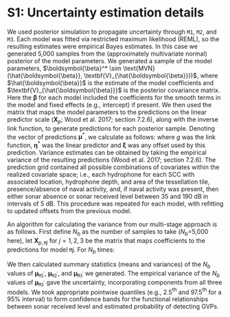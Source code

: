 # S1: Uncertainty estimation details {.unlisted .unnumbered}

We used posterior simulation to propagate uncertainty through $\texttt{M1}$, $\texttt{M2}$, and $\texttt{M3}$. Each model was fitted via restricted maximum likelihood (REML), so the resulting estimates were empirical Bayes estimates. In this case we generated 5,000 samples from the (approximately multivariate normal) posterior of the model parameters. We  generated a sample of the model parameters, $\boldsymbol{\beta}^* \sim \text{MVN}(\hat{\boldsymbol{\beta}}, \textbf{V}_{\hat{\boldsymbol{\beta}}})$, where $\hat{\boldsymbol{\beta}}$ is the estimate of the model coefficients and $\textbf{V}_{\hat{\boldsymbol{\beta}}}$ is the posterior covariance matrix. Here the $\boldsymbol{\beta}$ for each model included the coefficients for the smooth terms in the model and fixed effects (e.g., intercept) if present. We then used the matrix that maps the model parameters to the predictions on the linear predictor scale ($\mathbf{X}_p$; Wood et al. 2017; section 7.2.6), along with the inverse link function, to generate predictions for each posterior sample. Denoting the vector of predictions $\boldsymbol{\mu}^*$, we calculate as follows:
\begin{equation*}
        \boldsymbol{\mu}^* = g^{-1}(\boldsymbol{\eta}^*) = g^{-1}(\mathbf{X}_p\boldsymbol{\beta}^*+\boldsymbol{\xi}),
\end{equation*}
where $g$ was the link function, $\boldsymbol{\eta}^*$ was the linear predictor and $\boldsymbol{\xi}$ was any offset used by this prediction. Variance estimates can be obtained by taking the empirical variance of the resulting predictions (Wood et al. 2017; section 7.2.6). The prediction grid contained all possible combinations of covariates within the realized covariate space; i.e., each hydrophone for each SCC with associated location, hydrophone depth, and area of the tessellation tile, presence/absence of naval activity, and, if naval activity was present, then either sonar absence or sonar received level between 35 and 190 dB in intervals of 5 dB.  This procedure was repeated for each model, with refitting to updated offsets from the previous model.

An algorithm for calculating the variance from our multi-stage approach is as follows. First define $N_b$ as the number of samples to take ($N_b$=5,000 here), let $\mathbf{X}_{p,\texttt{M}j}$ for $j=1,2,3$ be the matrix that maps coefficients to the predictions for model $\texttt{M}j$. For $N_b$ times:
\begin{enumerate}
    \item Draw a sample from the posterior of $\texttt{M1}$:  $\tilde{\boldsymbol{\beta}}_\texttt{M1}\sim\text{MVN}(\hat{\boldsymbol{\beta}}_\texttt{M1}, \mathbf{V}_\texttt{M1})$.
    \item Calculate a new offset for $\texttt{M2}$, $\tilde{\boldsymbol{\xi}}_{\texttt{M1}} = \mathbf{X}_{p,\texttt{M1}} \tilde{\boldsymbol{\beta}}_\texttt{M1} + \log_e \mathbf{A}$.
    \item Refit $\texttt{M2}$ with $\tilde{\boldsymbol{\xi}}_{\texttt{M1}}$ as the offset, to obtain $\texttt{M2}^\prime$.
    \item Draw a sample from the posterior of $\texttt{M2}^\prime$:  $\tilde{\boldsymbol{\beta}}_{\texttt{M2}^\prime} \sim\text{MVN}(\hat{\boldsymbol{\beta}}_{\texttt{M2}^\prime}, \mathbf{V}_{\texttt{M2}^\prime})$
    \item Calculate a new offset for $\texttt{M3}$, $\tilde{\boldsymbol{\xi}}_{\texttt{M2}} = \mathbf{X}_{p,\texttt{M2}} \tilde{\boldsymbol{\beta}}_\texttt{M2}^\prime + \tilde{\boldsymbol{\xi}}_{\texttt{M1}}$ (predictions for the sonar data locations for $\texttt{M2}^\prime$, when no sonar was present).
    \item Refit $\texttt{M3}$ with offset $\tilde{\boldsymbol{\xi}}_{\texttt{M2}}$ to obtain $\texttt{M3}^\prime$.
    \item Predict $\boldsymbol{\mu}_{\texttt{M1}^\prime}$, $\boldsymbol{\mu}_{\texttt{M2}^\prime}$, and $\boldsymbol{\mu}_{\texttt{M3}^\prime}$ over prediction grid and store them.
\end{enumerate}

We then calculated summary statistics (means and variances) of the $N_b$ values of $\boldsymbol{\mu}_{\texttt{M1}^\prime}$, $\boldsymbol{\mu}_{\texttt{M2}^\prime}$, and $\boldsymbol{\mu}_{\texttt{M3}^\prime}$ we generated. The empirical variance of the $N_b$ values of $\boldsymbol{\mu}_{\texttt{M3}^\prime}$ gave the uncertainty, incorporating components from all three models. We took appropriate pointwise quantiles (e.g., 2.5$^\text{th}$ and 97.5$^\text{th}$ for a 95% interval) to form confidence bands for the functional relationships between sonar received level and estimated probability of detecting GVPs.
